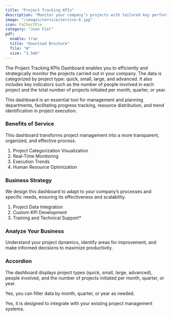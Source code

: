 ```yaml
---
title: "Project Tracking KPIs"
description: "Monitor your company’s projects with tailored key performance indicators."
image: "/images/service/service-6.jpg"
icon: FaChartPie
category: "Juan Fiel"
pdf:
  enable: true
  title: "Download Brochure"
  file: "#"
  size: "1.5mb"
---
```


The Project Tracking KPIs Dashboard enables you to efficiently and strategically monitor the projects carried out in your company. The data is categorized by project type: quick, small, large, and advanced. It also includes key indicators such as the number of people involved in each project and the total number of projects initiated per month, quarter, or year.

This dashboard is an essential tool for management and planning departments, facilitating progress tracking, resource distribution, and trend identification in project execution.

### Benefits of Service  

This dashboard transforms project management into a more transparent, organized, and effective process.  

1. Project Categorization Visualization 
2. Real-Time Monitoring 
3. Execution Trends
4. Human Resource Optimization

### Business Strategy  

We design this dashboard to adapt to your company’s processes and specific needs, ensuring its effectiveness and scalability.  

1. Project Data Integration 
2. Custom KPI Development
3. Training and Technical Support*

### Analyze Your Business  

Understand your project dynamics, identify areas for improvement, and make informed decisions to maximize productivity.

### Accordion  

<Accordion client:load title="What data can this dashboard display?">  

The dashboard displays project types (quick, small, large, advanced), people involved, and the number of projects initiated per month, quarter, or year.  

</Accordion>  

<Accordion client:load title="Can it filter by specific periods?">  

Yes, you can filter data by month, quarter, or year as needed.  

</Accordion>  

<Accordion client:load title="Is it compatible with my current systems?">  

Yes, it is designed to integrate with your existing project management systems.  

</Accordion>
